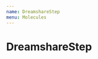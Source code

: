 ```yaml
---
name: DreamshareStep
menu: Molecules
---
```



# DreamshareStep
<PropsTable of={DreamshareStep} />

<Playground>
  <DreamshareStep
    badge="Step 1"
    title="Sed leo enim, condimentum"
    description="Quisque libero libero, dictum non turpis in, luctus semper lorem. Donec rhoncus a leo sit amet facilisis."
    image="https://cl9r93gnrb42o3l0v1aawby1-wpengine.netdna-ssl.com/wp-content/uploads/2017/03/PlanningRoadTrip2_web-1280x836.jpg"
  />
</Playground>
